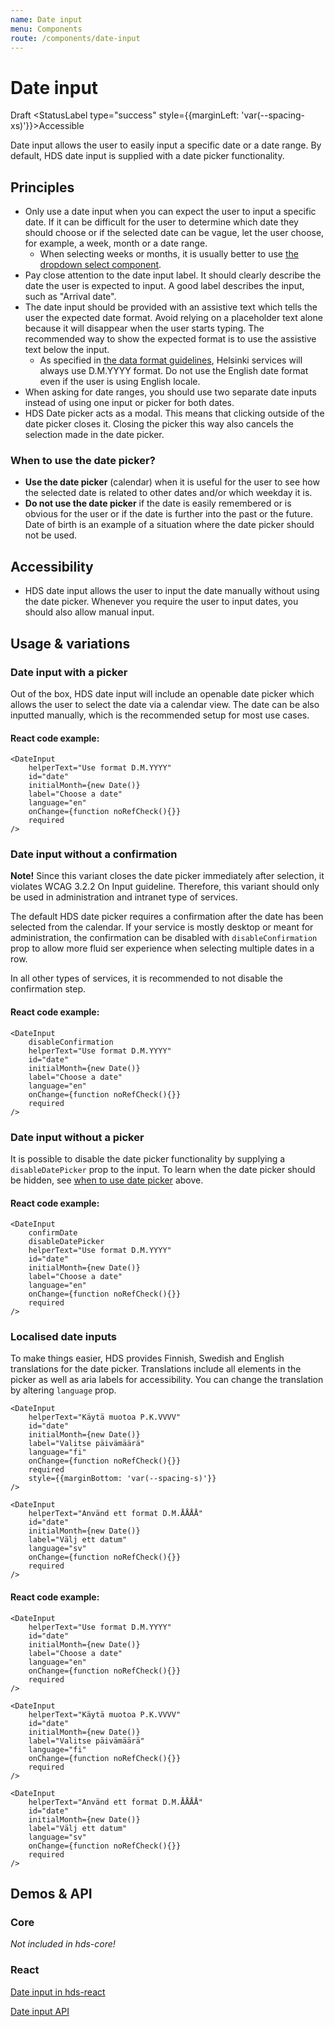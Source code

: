 ```yaml
---
name: Date input
menu: Components
route: /components/date-input
---
```




# Date input

<StatusLabel type="alert">Draft</StatusLabel>
<StatusLabel type="success" style={{marginLeft: 'var(--spacing-xs)'}}>Accessible</StatusLabel>

<LargeParagraph>
    Date input allows the user to easily input a specific date or a date range. By default, HDS date input is supplied with a date picker functionality.
</LargeParagraph>

## Principles
- Only use a date input when you can expect the user to input a specific date. If it can be difficult for the user to determine which date they should choose or if the selected date can be vague, let the user choose, for example, a week, month or a date range. 
    - When selecting weeks or months, it is usually better to use [the dropdown select component](/components/dropdown#select).
- Pay close attention to the date input label. It should clearly describe the date the user is expected to input. A good label describes the input, such as "Arrival date".
- The date input should be provided with an assistive text which tells the user the expected date format. Avoid relying on a placeholder text alone because it will disappear when the user starts typing. The recommended way to show the expected format is to use the assistive text below the input.
    - As specified in [the data format guidelines](/guidelines/data-formats), Helsinki services will always use D.M.YYYY format. Do not use the English date format even if the user is using English locale.
- When asking for date ranges, you should use two separate date inputs instead of using one input or picker for both dates.
- HDS Date picker acts as a modal. This means that clicking outside of the date picker closes it. Closing the picker this way also cancels the selection made in the date picker.

### When to use the date picker?
- **Use the date picker** (calendar) when it is useful for the user to see how the selected date is related to other dates and/or which weekday it is.
- **Do not use the date picker** if the date is easily remembered or is obvious for the user or if the date is further into the past or the future. Date of birth is an example of a situation where the date picker should not be used.

## Accessibility
- HDS date input allows the user to input the date manually without using the date picker. Whenever you require the user to input dates, you should also allow manual input.

## Usage & variations

### Date input with a picker
Out of the box, HDS date input will include an openable date picker which allows the user to select the date via a calendar view. The date can be also inputted manually, which is the recommended setup for most use cases.

<Playground>
<div style={{maxWidth: '400px'}}>
    <DateInput 
        helperText="Use format D.M.YYYY"
        id="date"
        initialMonth={new Date()}
        label="Choose a date"
        language="en"
        onChange={function noRefCheck(){}}
        required
    />
</div>
</Playground>

#### React code example:
```tsx
<DateInput 
    helperText="Use format D.M.YYYY"
    id="date"
    initialMonth={new Date()}
    label="Choose a date"
    language="en"
    onChange={function noRefCheck(){}}
    required
/>
```

### Date input without a confirmation
<p><b>Note!</b> Since this variant closes the date picker immediately after selection, it violates <Link href="https://www.w3.org/TR/WCAG21/#on-input" external>WCAG 3.2.2 On Input guideline</Link>. Therefore, this variant should only be used in administration and intranet type of services.</p>

The default HDS date picker requires a confirmation after the date has been selected from the calendar. If your service is mostly desktop or meant for administration, the confirmation can be disabled with `disableConfirmation` prop to allow more fluid ser experience when selecting multiple dates in a row.

In all other types of services, it is recommended to not disable the confirmation step.

<Playground>
<div style={{maxWidth: '400px'}}>
    <DateInput
        disableConfirmation
        helperText="Use format D.M.YYYY"
        id="date"
        initialMonth={new Date()}
        label="Choose a date"
        language="en"
        onChange={function noRefCheck(){}}
        required
    />
</div>
</Playground>

#### React code example:
```tsx
<DateInput
    disableConfirmation
    helperText="Use format D.M.YYYY"
    id="date"
    initialMonth={new Date()}
    label="Choose a date"
    language="en"
    onChange={function noRefCheck(){}}
    required
/>
```

### Date input without a picker
It is possible to disable the date picker functionality by supplying a `disableDatePicker` prop to the input. To learn when the date picker should be hidden, see [when to use date picker](http://localhost:3000/components/date-input#when-to-use-the-date-picker) above.

<Playground>
<div style={{maxWidth: '400px'}}>
    <DateInput
        confirmDate
        disableDatePicker
        helperText="Use format D.M.YYYY"
        id="date"
        initialMonth={new Date()}
        label="Choose a date"
        language="en"
        onChange={function noRefCheck(){}}
        required
  />
</div>
</Playground>

#### React code example:
```tsx
<DateInput
    confirmDate
    disableDatePicker
    helperText="Use format D.M.YYYY"
    id="date"
    initialMonth={new Date()}
    label="Choose a date"
    language="en"
    onChange={function noRefCheck(){}}
    required
/>
```

### Localised date inputs
To make things easier, HDS provides Finnish, Swedish and English translations for the date picker. Translations include all elements in the picker as well as aria labels for accessibility. You can change the translation by altering `language` prop.

<Playground>
<div style={{maxWidth: '400px'}}>
    <DateInput 
        helperText="Use format D.M.YYYY"
        id="date"
        initialMonth={new Date()}
        label="Choose a date"
        language="en"
        onChange={function noRefCheck(){}}
        required
        style={{marginBottom: 'var(--spacing-s)'}}
    />

    <DateInput 
        helperText="Käytä muotoa P.K.VVVV"
        id="date"
        initialMonth={new Date()}
        label="Valitse päivämäärä"
        language="fi"
        onChange={function noRefCheck(){}}
        required
        style={{marginBottom: 'var(--spacing-s)'}}
    />

    <DateInput 
        helperText="Använd ett format D.M.ÅÅÅÅ"
        id="date"
        initialMonth={new Date()}
        label="Välj ett datum"
        language="sv"
        onChange={function noRefCheck(){}}
        required
    />
</div>
</Playground>

#### React code example:
```tsx
<DateInput 
    helperText="Use format D.M.YYYY"
    id="date"
    initialMonth={new Date()}
    label="Choose a date"
    language="en"
    onChange={function noRefCheck(){}}
    required
/>

<DateInput 
    helperText="Käytä muotoa P.K.VVVV"
    id="date"
    initialMonth={new Date()}
    label="Valitse päivämäärä"
    language="fi"
    onChange={function noRefCheck(){}}
    required
/>

<DateInput 
    helperText="Använd ett format D.M.ÅÅÅÅ"
    id="date"
    initialMonth={new Date()}
    label="Välj ett datum"
    language="sv"
    onChange={function noRefCheck(){}}
    required
/>
```

## Demos & API

### Core

_Not included in hds-core!_

### React

[Date input in hds-react](/storybook/react/?path=/story/components-dateinput--default)

[Date input API](/storybook/react/?path=/docs/components-dateinput--default)
